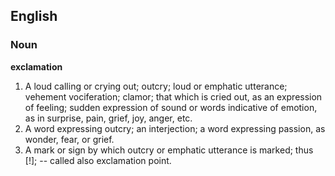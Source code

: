 ==English==

===Noun===

'''exclamation'''

#A loud calling or crying out; outcry; loud or emphatic utterance; vehement vociferation; clamor; that which is cried out, as an expression of feeling; sudden expression of sound or words indicative of emotion, as in surprise, pain, grief, joy, anger, etc.
#A word expressing outcry; an interjection; a word expressing passion, as wonder, fear, or grief.
#A mark or sign by which outcry or emphatic utterance is marked; thus [!]; -- called also exclamation point.